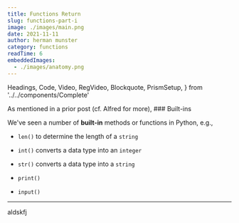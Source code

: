 ```yaml
---
title: Functions Return
slug: functions-part-i
image: ./images/main.png
date: 2021-11-11
author: herman munster
category: functions
readTime: 6
embeddedImages:
  - ./images/anatomy.png
---
```


  Headings,
  Code,
  Video,
  RegVideo,
  Blockquote,
  PrismSetup,
} from '../../components/Complete'

As mentioned in a prior post (cf. Alfred for more), ### Built-ins

We've seen a number of __built-in__ methods or functions in Python, e.g.,

- `len()` to determine the length of a `string`

- `int()` converts a data type into an `integer`

- `str()` converts a data type into a `string`

- `print()`

- `input()`


---

<GatsbyImage
  image={getImage(props.embeddedImages[0])}
  title="function diagram"
  alt="anatomy of a function"
/>

aldskfj